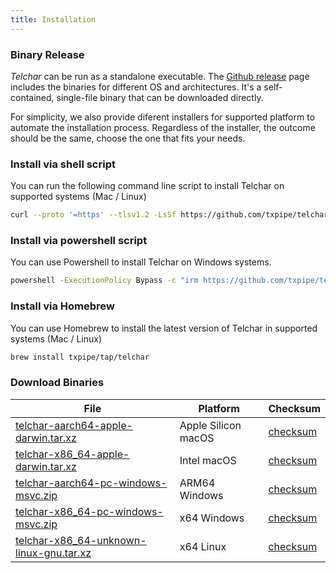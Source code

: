 ```yaml
---
title: Installation
---
```


### Binary Release

_Telchar_ can be run as a standalone executable. The [Github release](https://github.com/txpipe/telchar/releases/latest) page includes the binaries for different OS and architectures. It's a self-contained, single-file binary that can be downloaded directly.

For simplicity, we also provide diferent installers for supported platform to automate the installation process. Regardless of the installer, the outcome should be the same, choose the one that fits your needs.

### Install via shell script

You can run the following command line script to install Telchar on supported systems (Mac / Linux)

```sh
curl --proto '=https' --tlsv1.2 -LsSf https://github.com/txpipe/telchar/releases/download/v0.1.1/telchar-installer.sh | sh
```

### Install via powershell script

You can use Powershell to install Telchar on Windows systems.

```sh
powershell -ExecutionPolicy Bypass -c "irm https://github.com/txpipe/telchar/releases/download/v0.1.1/telchar-installer.ps1 | iex"
```

### Install via Homebrew

You can use Homebrew to install the latest version of Telchar in supported systems (Mac / Linux)

```sh
brew install txpipe/tap/telchar
```

### Download Binaries

|  File  | Platform | Checksum |
|--------|----------|----------|
| [telchar-aarch64-apple-darwin.tar.xz](https://github.com/txpipe/telchar/releases/download/v0.1.1/telchar-aarch64-apple-darwin.tar.xz) | Apple Silicon macOS | [checksum](https://github.com/txpipe/telchar/releases/download/v0.1.1/telchar-aarch64-apple-darwin.tar.xz.sha256) |
| [telchar-x86_64-apple-darwin.tar.xz](https://github.com/txpipe/telchar/releases/download/v0.1.1/telchar-x86_64-apple-darwin.tar.xz) | Intel macOS | [checksum](https://github.com/txpipe/telchar/releases/download/v0.1.1/telchar-x86_64-apple-darwin.tar.xz.sha256) |
| [telchar-aarch64-pc-windows-msvc.zip](https://github.com/txpipe/telchar/releases/download/v0.1.1/telchar-aarch64-pc-windows-msvc.zip) | ARM64 Windows | [checksum](https://github.com/txpipe/telchar/releases/download/v0.1.1/telchar-aarch64-pc-windows-msvc.zip.sha256) |
| [telchar-x86_64-pc-windows-msvc.zip](https://github.com/txpipe/telchar/releases/download/v0.1.1/telchar-x86_64-pc-windows-msvc.zip) | x64 Windows | [checksum](https://github.com/txpipe/telchar/releases/download/v0.1.1/telchar-x86_64-pc-windows-msvc.zip.sha256) |
| [telchar-x86_64-unknown-linux-gnu.tar.xz](https://github.com/txpipe/telchar/releases/download/v0.1.1/telchar-x86_64-unknown-linux-gnu.tar.xz) | x64 Linux | [checksum](https://github.com/txpipe/telchar/releases/download/v0.1.1/telchar-x86_64-unknown-linux-gnu.tar.xz.sha256) |
